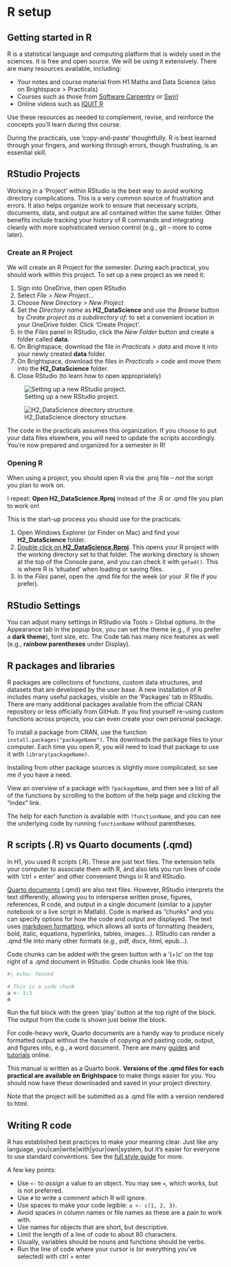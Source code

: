 # R setup {#sec-R_setup .unnumbered}

## Getting started in R

R is a statistical language and computing platform that is widely used in the sciences. It is free and open source. We will be using it extensively. There are many resources available, including:

-   Your notes and course material from H1 Maths and Data Science (also on Brightspace \> Practicals)
-   Courses such as those from [Software Carpentry](https://swcarpentry.github.io/r-novice-gapminder/) or [Swirl](https://swirlstats.com/)
-   Online videos such as [IQUIT R](https://www.youtube.com/playlist?list=PLo1ryuEXQ0sfGqV7MMwF9SiOuxW9hjZuc)

Use these resources as needed to complement, revise, and reinforce the concepts you'll learn during this course.

During the practicals, use 'copy-and-paste' thoughtfully. R is best learned through your fingers, and working through errors, though frustrating, is an essential skill.

## RStudio Projects {#sec-RStudio_projects}

Working in a 'Project' within RStudio is the best way to avoid working directory complications. This is a very common source of frustration and errors. It also helps organize work to ensure that necessary scripts, documents, data, and output are all contained within the same folder. Other benefits include tracking your history of R commands and integrating cleanly with more sophisticated version control (e.g., git – more to come later).

### Create an R Project

We will create an R Project for the semester. During each practical, you should work within this project. To set up a new project as we need it:

1.  Sign into OneDrive, then open RStudio
2.  Select *File \> New Project...*
3.  Choose *New Directory \> New Project*
4.  Set the *Directory name* as **H2_DataScience** and use the *Browse* button by *Create project as a subdirectory of:* to set a convenient location in your OneDrive folder. Click 'Create Project'.
5.  In the *Files* panel in RStudio, click the *New Folder* button and create a folder called **data**.
6.  On Brightspace, download the file in *Practicals \> data* and move it into your newly created **data** folder.
7.  On Brightspace, download the files in *Practicals \> code* and move them into the **H2_DataScience** folder.
8.  Close RStudio (to learn how to open appropriately)

![Setting up a new RStudio project.](figs/RStudio_newProject.png){#fig-RStudioNewProject}

![H2_DataScience directory structure.](figs/RStudio_projectFiles.png){#fig-RStudioDirectoryStructure}

The code in the practicals assumes this organization. If you choose to put your data files elsewhere, you will need to update the scripts accordingly. You're now prepared and organized for a semester in R!

### Opening R

When using a project, you should open R via the .proj file – *not* the script you plan to work on.

::: callout-caution
I repeat: **Open H2_DataScience.Rproj** instead of the .R or .qmd file you plan to work on!
:::

This is the start-up process you should use for the practicals:

1.  Open Windows Explorer (or Finder on Mac) and find your **H2_DataScience** folder.
2.  [Double click on **H2_DataScience.Rproj**]{.underline}. This opens your R project with the working directory set to that folder. The working directory is shown at the top of the Console pane, and you can check it with `getwd()`. This is where R is 'situated' when loading or saving files.
3.  In the *Files* panel, open the .qmd file for the week (or your .R file if you prefer).

## RStudio Settings

You can adjust many settings in RStudio via Tools \> Global options. In the Appearance tab in the popup box, you can set the theme (e.g., if you prefer a **dark theme**), font size, etc. The Code tab has many nice features as well (e.g., **rainbow parentheses** under Display).

## R packages and libraries {#sec-R_packages}

R packages are collections of functions, custom data structures, and datasets that are developed by the user base. A new installation of R includes many useful packages, visible on the 'Packages' tab in RStudio. There are many additional packages available from the official CRAN repository or less officially from GitHub. If you find yourself re-using custom functions across projects, you can even create your own personal package.

To install a package from CRAN, use the function `install.packages("packageName")`. This downloads the package files to your computer. Each time you open R, you will need to load that package to use it with `library(packageName)`.

Installing from other package sources is slightly more complicated, so see me if you have a need.

View an overview of a package with `?packageName`, and then see a list of all of the functions by scrolling to the bottom of the help page and clicking the "index" link.

The help for each function is available with `?functionName`, and you can see the underlying code by running `functionName` without parentheses.

## R scripts (.R) vs Quarto documents (.qmd) {#sec-quarto}

In H1, you used R scripts (.R). These are just text files. The extension tells your computer to associate them with R, and also lets you run lines of code with 'ctrl + enter' and other convenient things in R and RStudio.

[Quarto documents](https://quarto.org/docs/get-started/hello/rstudio.html) (.qmd) are also text files. However, RStudio interprets the text differently, allowing you to intersperse written prose, figures, references, R code, and output in a single document (similar to a jupyter notebook or a live script in Matlab). Code is marked as "chunks" and you can specify options for how the code and output are displayed. The text uses [markdown formatting](https://quarto.org/docs/authoring/markdown-basics.html), which allows all sorts of formatting (headers, bold, italic, equations, hyperlinks, tables, images...). RStudio can render a .qmd file into many other formats (e.g., pdf, docx, html, epub...).

Code chunks can be added with the green button with a '(+)c' on the top right of a .qmd document in RStudio. Code chunks look like this:

```r
#| echo: fenced

# This is a code chunk
a <- 1:3
a
```

Run the full block with the green 'play' button at the top right of the block. The output from the code is shown just below the block.

For code-heavy work, Quarto documents are a handy way to produce nicely formatted output without the hassle of copying and pasting code, output, and figures into, e.g., a word document. There are many [guides](https://quarto.org/docs/guide/) and [tutorials](https://quarto.org/docs/get-started/hello/rstudio.html) online.

This manual is written as a Quarto book. **Versions of the .qmd files for each practical are available on Brightspace** to make things easier for you. You should now have these downloaded and saved in your project directory.

Note that the project will be submitted as a .qmd file with a version rendered to html.

## Writing R code

R has established best practices to make your meaning clear. Just like any language, you\|can\|write\|with\|your\|own\|system, but it's easier for everyone to use standard conventions. See the [full style guide](https://style.tidyverse.org/syntax.html) for more.

A few key points:

-   Use `<-` to *assign* a value to an object. You may see `=`, which works, but is not preferred.
-   Use `#` to write a comment which R will ignore.
-   Use spaces to make your code legible: `a <- c(1, 2, 3)`.
-   Avoid spaces in column names or file names as these are a pain to work with.
-   Use names for objects that are short, but descriptive.
-   Limit the length of a line of code to about 80 characters.
-   Usually, variables should be nouns and functions should be verbs.
-   Run the line of code where your cursor is (or everything you've selected) with ctrl + enter

